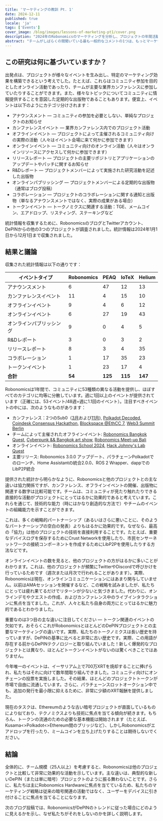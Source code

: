 ```yaml
---
title: 'マーケティングの教訓 Pt. 1'
date: 2024-12-11
published: true
locale: 'ja'
tags: ['Events']
cover_image: /blog/images/lessons-of-marketing-pt1/cover.png
description: "2024年のRobonomicsのマーケティングを分析し、プロジェクトの年間活動を評価し、類似プロジェクトと比較します。チームが1年間どれだけ活発であり、Robonomicsがマーケティングでどのような原則に従っているかをご覧いただけます。"
abstract: "チームがしばらくの間聞いている最も一般的なコメントの1つは、もっとマーケティングを行うようにというアドバイスです。通常、これらの提案には熟考されたマーケティング手法が続かれませんが、メッセージは明確です。広告活動にもっと投資すれば、すべてが素晴らしくなり、あなたのトークンは月に行くでしょう。このブログ投稿では、この状況を分析し、Robonomicsの年間活動を評価し、類似プロジェクトと比較します。その結果、チームが1年間どれだけ活発であり、私たちがマーケティングでどのような原則に従っているかがわかります。イヴァン・バーマン[Fingerling42]"
---
```


## この研究は何に基づいていますか？

出発点は、プロジェクトが様々なイベントを生み出し、特定のマーケティング効果を構築できるという考えでした。たとえば、これらはコミュニティ参加を目的としたオンライン活動であったり、チームが主要な業界カンファレンスに参加していたりすることができます。また、様々なトピックについてコミュニティに情報提供することを意図した定期的な出版物であることもあります。便宜上、イベントは以下のようにカテゴリ分けされます：

- アナウンスメント — コミュニティの参加を必要としない、単純なプロジェクトのお知らせ
- カンファレンスイベント — 業界カンファレンス内でのプロジェクト活動
- オフラインイベント — プロジェクトによって主催されるコミュニティ向けの実際の活動（人々はイベント会場に来て何かに参加できます）
- オンラインイベント — コミュニティ向けのオンライン活動（人々はオンラインリソースにアクセスして何かに参加できます）
- リリースレポート — プロジェクトの主要リポジトリとアプリケーションのアップデートやパッチに関するお知らせ
- R&Dレポート — プロジェクトメンバーによって実施された研究活動を記述した出版物
- オンラインパブリッシング — プロジェクトメンバーによる定期的な出版物（通常はブログ投稿）
- コラボレーション — プロジェクトのコラボレーションに関する通知と出版物（単なるアナウンスメントではなく、実際の成果がある場合）
- トークンイベント — トークノミクスに関連する活動：TGE、メームコイン、エアドロップ、リスティング、ステーキングなど

統計情報を収集するために、RobonomicsのブログとTwitterアカウント、DePINからの他の3つのプロジェクトが調査されました。統計情報は2024年1月1日から12月1日まで収集されました。

## 結果と議論

収集された統計情報は以下の通りです：

<div class="big-table">

| **イベントタイプ** | **Robonomics** | **PEAQ** | **IoTeX** | **Helium** |
|-------------------|----------------|----------|-----------|------------|
| アナウンスメント    | 6              | 47       | 12        | 13         |
| カンファレンスイベント | 11             | 4        | 15        | 10         |
| オフラインイベント   | 9              | 4        | 6         | 12         |
| オンラインイベント     | 6              | 27       | 19        | 43         |
| オンラインパブリッシング | 9              | 0        | 4         | 5          |
| R&Dレポート        | 3              | 0        | 3         | 2          |
| リリースレポート    | 8              | 3        | 4         | 35         |
| コラボレーション     | 1              | 17       | 35        | 23         |
| トークンイベント       | 1              | 23       | 17        | 4          |
| **合計**         | **54**         | **125**  | **115**   | **147**    |

</div>

Robonomicsは1年間で、コミュニティに53種類の異なる活動を提供し、ほぼすべてのカテゴリに均等に分散しています。週に1回以上のイベントが提供されています（正確には、53イベント/48週=週に1.1回のイベント）。注目すべきイベントの中には、次のようなものがあります：

- カンファレンス：2つのSub0（[3月](https://x.com/AIRA_Robonomics/status/1778039290590543945)および[11月](https://x.com/AIRA_Robonomics/status/1851383351208284528)), [Polkadot Decoded](https://robonomics.network/blog/beer-bar-decoded2024/), [Coindesk Consensus Hackathon](https://robonomics.network/blog/robonomics-at-consensus-2024/), [Blockspace @EthCC 7](https://x.com/AIRA_Robonomics/status/1810274900478689311), [Web3 Summit Berlin](https://x.com/AIRA_Robonomics/status/1825637877562147198)
- チームによって主催されたオフラインイベント: [Robonomics Bangkok Quest](https://robonomics.network/blog/robo-season-pass-2025-welcome-to-the-paper-st-club/), [Cyberpunk && Bangkok art show](https://x.com/AIRA_Robonomics/status/1854244622949830930), [Robonomics Meet-up Bali](https://x.com/AIRA_Robonomics/status/1771734812857974962)
- オンラインイベント: [Robonomics School 2024](https://x.com/AIRA_Robonomics/status/1788860085701103701), [Hack Johnny's Lab Quest](https://robonomics.network/blog/robonomics-school-2024-hack-johnny-lab/)
- 主要リリース: Robonomics 3.0.0 アップデート、パラチェーンPolkadotでのローンチ、Home Assistantの統合2.0.0、ROS 2 Wrapper、dappでのLibP2P統合

提供された統計から明らかなように、Robonomicsと他のプロジェクトとの主な違いは協力関係ですが、カンファレンス、オフラインイベントの開催、出版物に関連する数字は比較可能です。チームは、コミュニティが見たり触れたりできる直接的な活動がプロジェクトにとってはるかに効果的であると考えています。これらを通じて、技術的な能力（時にはかなり創造的な方法で）やチームのイベントの組織能力を示すことができます。

これは、多くの戦略的パートナーシップ（あるいはさらに悪いことに、そのようなパートナーシップの空白の発表）よりもはるかに効果的です。なぜなら、最高の「協力」は他のプロジェクトの技術を直接利用することです。たとえば、重要なデバイスログを保存するためにCrust Networkを使用したり、市民センサーネットワークの接続コンポーネントを作成するためにLibP2Pを使用したりする方法などです。

オンラインイベントの数を見ると、他のプロジェクトの方がはるかに多いことがわかります。これは、他のプロジェクトが頻繁にTwitterやDiscordで呼びかけを行っているためです（週次または月次で行われることがあります）。実際、Robonomicsは現在、オンラインコミュニケーションにはあまり関与していません。以前はAMAセッションを開催するなど、この戦略を試みましたが、私たちにとっては疲れ果てるだけでリターンが少ないと気づきました。代わりに、オンラインデモやクエストの作成、およびカンファレンス中のライブインタラクションに焦点を当てました。これが、人々と私たち自身の両方にとってはるかに魅力的であるとわかりました。

重要なのは3つ目の主な違いに注目してください — トークン関連のイベントの欠如です。おそらくこれがRobonomicsとほとんどのDePINプロジェクトとの主要なマーケティングの違いです。実際、私たちのトークノミクスは長い歴史を持っていますが、DePINの基準に比べると非常に古い歴史です。実際、この用語が存在する前からDePINテクノロジーと取り組んでいました！新しく爆発的なプロジェクトとは異なり、ほとんどトークンイベントがないのは驚くべきことではありません。

今年唯一のイベントは、イーサリアム上で700万XRTを焼却することに捧げられ、私たちはそれに向けて数年間取り組んできました。コミュニティ向けにオンチェーンの投票を実施しました。その結果、ほとんどのプロジェクトトークンが市場で自由に流通しています。さらに、パラチェーンスロットオークション中でも、追加の発行を最小限に抑えるために、非常に少額のXRT報酬を提供しました。

現在のタスクは、Ethereumのような古い暗号プロジェクトが直面しているものにより似ており、テクノミクスよりも技術に焦点を当てる傾向が続きます。もちろん、トークンの流通のための必要な基本機能は開始されます（たとえば、Kusama\<\>Polkadot\<\>Ethereum間のブリッジなど）、しかしRobonomicsがエアドロップを行ったり、ミームコインを立ち上げたりすることは期待しないでください。

## 結論

全体的に、チーム規模（25人以上）を考慮すると、Robonomicsは他のプロジェクトと比較して非常に効果的な活動を示しています。主な違いは、典型的な新しいDePIN（または単に暗号）プロジェクトのように振る舞わないことです。さらに、私たちは主にRobonomics Hardwareに焦点を当てているため、私たちのマーケティング戦略は従来の暗号関連の活動ではなく、ユーザーをデバイスに引き付けることに焦点を当てることになります。

次のブログ投稿では、RobonomicsがDePINのトレンドに従った場合にどのように見えるかを示し、なぜ私たちがそれをしないのかを詳しく説明します。